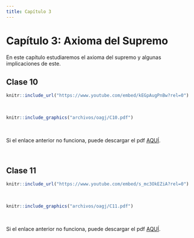 ```yaml
---
title: Capítulo 3
---
```


# Capítulo 3: Axioma del Supremo {-}

En este capítulo estudiaremos el axioma del supremo y algunas implicaciones de este.


## Clase 10

<!--Aquí aparecerán tanto el video como las notas de dicha clase.-->

  
```r
knitr::include_url("https://www.youtube.com/embed/kEGpAugPnBw?rel=0")
```
<br/> <!--Esto se pone para que se genere un espacio en blanco en la salida html-->


```r
knitr::include_graphics("archivos/oagj/C10.pdf")
```

<br/>

Si el enlace anterior no funciona, puede descargar el pdf [AQUÍ](archivos/oagj/C10.pdf).


<br/>

## Clase 11

<!--Aquí aparecerán tanto el video como las notas de dicha clase.-->

  
```r
knitr::include_url("https://www.youtube.com/embed/s_mc3OkEZiA?rel=0")
```
<br/> <!--Esto se pone para que se genere un espacio en blanco en la salida html-->


```r
knitr::include_graphics("archivos/oagj/C11.pdf")
```

<br/>

Si el enlace anterior no funciona, puede descargar el pdf [AQUÍ](archivos/oagj/C11.pdf).


<br/>
